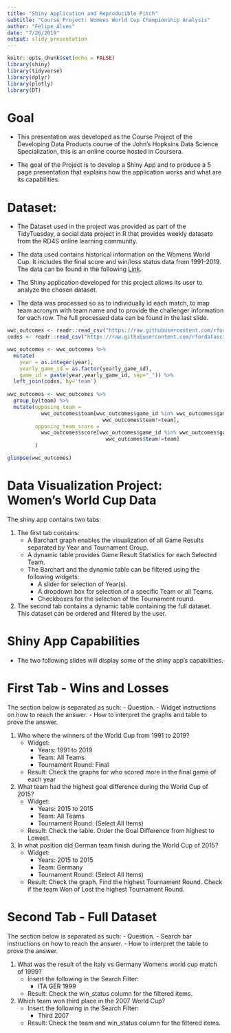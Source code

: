 ```yaml
---
title: "Shiny Application and Reproducible Pitch"
subtitle: "Course Project: Womens World Cup Championship Analysis"
author: "Felipe Alves"
date: "7/26/2019"
output: slidy_presentation
---
```


```r
knitr::opts_chunk$set(echo = FALSE)
library(shiny)
library(tidyverse)
library(dplyr)
library(plotly)
library(DT)
```

# Goal

  - This presentation was developed as the Course Project of the Developing Data Products course of the John's Hopksins Data Science Specialization, this is an online course hosted in Coursera.

  - The goal of the Project is to develop a Shiny App and to produce a 5 page presentation that explains how the application works and what are its capabilities.

# Dataset:

  - The Dataset used in the project was provided as part of the TidyTuesday, a social data project in R that provides weekly datasets from the RD4S online learning community.

  - The data used contains historical information on the Womens World Cup. It includes the final score and win/loss status data from 1991-2019. The data can be found in the following [Link](https://github.com/rfordatascience/tidytuesday/tree/master/data/2019/2019-07-09).

  - The Shiny application developed for this project allows its user to analyze the chosen dataset.

  - The data was processed so as to individually id each match, to map team acronym with team name and to provide the challenger information for each row. The full processed data can be found in the last slide.

```r
wwc_outcomes <- readr::read_csv("https://raw.githubusercontent.com/rfordatascience/tidytuesday/master/data/2019/2019-07-09/wwc_outcomes.csv")
codes <- readr::read_csv("https://raw.githubusercontent.com/rfordatascience/tidytuesday/master/data/2019/2019-07-09/codes.csv")

wwc_outcomes <- wwc_outcomes %>%
  mutate(
    year = as.integer(year),
    yearly_game_id = as.factor(yearly_game_id),
    game_id = paste(year,yearly_game_id, sep="_")) %>%
  left_join(codes, by='team')
  
wwc_outcomes <- wwc_outcomes %>%
  group_by(team) %>%
  mutate(opposing_team = 
           wwc_outcomes$team[wwc_outcomes$game_id %in% wwc_outcomes$game_id[wwc_outcomes$team == team] &
                               wwc_outcomes$team!=team],
         opposing_team_score =
           wwc_outcomes$score[wwc_outcomes$game_id %in% wwc_outcomes$game_id[wwc_outcomes$team == team] &
                                wwc_outcomes$team!=team]
         )
```

```r
glimpse(wwc_outcomes)
```

# Data Visualization Project: <br>Women's World Cup Data

The shiny app contains two tabs:

1. The first tab contains:
    - A Barchart graph enables the visualization of all Game Results separated by Year and Tournament Group.
    - A dynamic table provides Game Result Statistics for each Selected Team.
    - The Barchart and the dynamic table can be filtered using the following widgets:
        - A slider for selection of Year(s).
        - A dropdown box for selection of a specific Team or all Teams.
        - Checkboxes for the selection of the Tournament round.

2. The second tab contains a dynamic table containing the full dataset. This dataset can be ordered and filtered by the user.

# Shiny App Capabilities

 - The two following slides will display some of the shiny app's capabilities.

# First Tab - Wins and Losses
The section below is separated as such:
 - Question.
 - Widget instructions on how to reach the answer.
 - How to interpret the graphs and table to prove the answer.
 
 1. Who where the winners of the World Cup from 1991 to 2019?
    - Widget:
        - Years: 1991 to 2019
        - Team: All Teams
        - Tournament Round: Final
    - Result: Check the graphs for who scored more in the final game of each year

 2. What team had the highest goal difference during the World Cup of 2015?
    - Widget:
        - Years: 2015 to 2015
        - Team: All Teams
        - Tournament Round: (Select All Items)
    - Result: Check the table. Order the Goal Difference from highest to Lowest.

 3. In what position did German team finish during the World Cup of 2015?
    - Widget:
        - Years: 2015 to 2015
        - Team: Germany
        - Tournament Round: (Select All Items)
    - Result: Check the graph. Find the highest Tournament Round. Check if the team Won of Lost the highest Tournament Round.

# Second Tab - Full Dataset

The section below is separated as such:
 - Question.
 - Search bar instructions on how to reach the answer.
 - How to interpret the table to prove the answer.
 
 1. What was the result of the Italy vs Germany Womens world cup match of 1999?
    - Insert the following in the Search Filter:
        - ITA GER 1999
    - Result: Check the win_status column for the filtered items.
    
 2. Which team won third place in the 2007 World Cup?
    - Insert the following in the Search Filter:
        - Third 2007
    - Result: Check the team and win_status column for the filtered items.

<!-- # Womens World Cup Data -->

<!-- ```{r slide_plot, echo=FALSE, message=FALSE, warning=FALSE} -->
<!-- wwc_outcomes <- readr::read_csv("https://raw.githubusercontent.com/rfordatascience/tidytuesday/master/data/2019/2019-07-09/wwc_outcomes.csv") -->
<!-- codes <- readr::read_csv("https://raw.githubusercontent.com/rfordatascience/tidytuesday/master/data/2019/2019-07-09/codes.csv") -->

<!-- wwc_outcomes <- wwc_outcomes %>% -->
<!--   mutate( -->
<!--     year = as.integer(year), -->
<!--     yearly_game_id = as.factor(yearly_game_id), -->
<!--     game_id = paste(year,yearly_game_id, sep="_")) %>% -->
<!--   left_join(codes, by='team') -->

<!-- wwc_outcomes <- wwc_outcomes %>% -->
<!--   group_by(team) %>% -->
<!--   mutate(opposing_team =  -->
<!--            wwc_outcomes$team[wwc_outcomes$game_id %in% wwc_outcomes$game_id[wwc_outcomes$team == team] & -->
<!--                                wwc_outcomes$team!=team], -->
<!--          opposing_team_score = -->
<!--            wwc_outcomes$score[wwc_outcomes$game_id %in% wwc_outcomes$game_id[wwc_outcomes$team == team] & -->
<!--                                 wwc_outcomes$team!=team] -->
<!--          ) -->

<!-- shinyApp( -->
<!--   ui <- fluidPage( -->
<!--     # Application title -->
<!--     titlePanel("Womens World Cup Data"), -->

<!--     # Sidebar with a slider input for number of bins -->
<!--     sidebarLayout( -->
<!--       sidebarPanel( -->
<!--         sliderInput("year_input", -->
<!--                     "Years", -->
<!--                     min = min(wwc_outcomes$year), -->
<!--                     max = max(wwc_outcomes$year), -->
<!--                     value = c( -->
<!--                       min(wwc_outcomes$year), -->
<!--                       max(wwc_outcomes$year)), -->
<!--                     step = 4, -->
<!--                     sep = ""), -->
<!--         selectInput("country_input", -->
<!--                     "Team:", -->
<!--                     choices=c("All Teams",sort(wwc_outcomes$country))), -->
<!--         checkboxGroupInput("round_input", -->
<!--                            "Tournament Round:", -->
<!--                            choices = unique(wwc_outcomes$round), -->
<!--                            selected = "Final"), -->
<!--         textOutput("sCountry"), -->
<!--         tableOutput("sYear"), -->
<!--         tableOutput("sRound"), -->
<!--         width = 2 -->
<!--       ), -->
<!--       # Show a plot of the generated distribution -->
<!--       mainPanel( -->
<!--         tabsetPanel(type = "tabs", -->
<!--                     tabPanel("Wins and Losses", -->
<!--                              br(), -->
<!--                              plotlyOutput("plot1"), -->
<!--                              h3("Team Statistics"), -->
<!--                              dataTableOutput("plot1_summary")), -->

<!--                     tabPanel("Full Dataset", -->
<!--                              br(), -->
<!--                              dataTableOutput("sWwc")) -->
<!--         ), -->
<!--         width = 10 -->
<!--       ) -->
<!--     ) -->

<!--   ), -->
<!--   server <- function(input, output){ -->
<!--     # collect Input Data -->
<!--     yearInput <- reactive({input$year_input}) -->
<!--     countryInput <- reactive({input$country_input}) -->
<!--     roundInput <- reactive({input$round_input}) -->

<!--     #output$sYear <- renderTable(yearInput()) -->
<!--     #output$sCountry <- renderText(countryInput()) -->
<!--     #output$sRound <- renderTable(roundInput()) -->

<!--     # filter the dataset -->
<!--     filtered_data <- reactive({ -->
<!--       wwc_outcomes %>% -->
<!--         filter( -->
<!--           round %in% roundInput(), -->
<!--           year >= yearInput()[1] & year <= yearInput()[2] -->
<!--         ) -->
<!--     }) -->

<!--     # plot the data and the table -->
<!--     output$plot1 <- renderPlotly({ -->

<!--       req(input$round_input,cancelOutput = TRUE) -->

<!--       if ("All Teams" != countryInput()) { -->
<!--         pData <- filter(filtered_data(), game_id %in% filtered_data()$game_id[filtered_data()$country==countryInput()]) -->
<!--       } else { -->
<!--         pData <- filtered_data() -->
<!--       } -->

<!--       # plot the table -->
<!--       output$sWwc <- renderDataTable( -->
<!--         wwc_outcomes %>% -->
<!--           select(-c("yearly_game_id", "team_num", "game_id", "country")) -->
<!--         ) -->

<!--       if ("All Teams" != countryInput()) { -->
<!--         tData <- filter(pData, country==countryInput()) -->
<!--       } else { -->
<!--         tData <- pData -->
<!--       } -->

<!--       output$plot1_summary <- renderDataTable( -->
<!--           tData %>% -->
<!--             group_by(team) %>% -->
<!--             summarize( -->
<!--               "Games Played" = n(), -->
<!--               "Games Won" = sum(win_status == "Won"), -->
<!--               "Draws" = sum(win_status == "Tie"), -->
<!--               "Games Lost" = sum(win_status == "Lost"), -->
<!--               "Goals For" = as.integer(sum(score)), -->
<!--               "Goals Against" = as.integer(sum(opposing_team_score)), -->
<!--               "Goal Difference" = as.integer(sum(score) - sum(opposing_team_score)), -->
<!--               "Goals per Game" = round(sum(score)/n(), digits = 2) -->
<!--             ) -->
<!--         ) -->

<!--       # plot the data -->
<!--       g <- ggplot(pData,  -->
<!--                 aes(x=game_id,  -->
<!--                     y = score+1,  -->
<!--                     fill = win_status,  -->
<!--                     text=sprintf("Team: %s<br>Score: %s<br>", country, score) -->
<!--                     ) -->
<!--                 ) + -->
<!--       geom_bar(stat="identity", position = position_dodge()) + -->
<!--       xlab("") + ylab("Score") + -->
<!--       facet_grid(. ~ as.factor(year)+round, scales="free_x") + -->
<!--       theme(axis.text.x=element_blank(), -->
<!--             axis.ticks.x=element_blank()) + -->
<!--       scale_y_continuous(labels = function(x) x-1, min = 0) -->

<!--       ggplotly(g, tooltip = "text") -->

<!--     }) -->

<!--     # TODO: Add a table plot with filtered data (Country ~ Year + Round) -->
<!--   }, -->
<!--   options = list(height = 800) -->
<!-- ) -->
<!-- ``` -->

